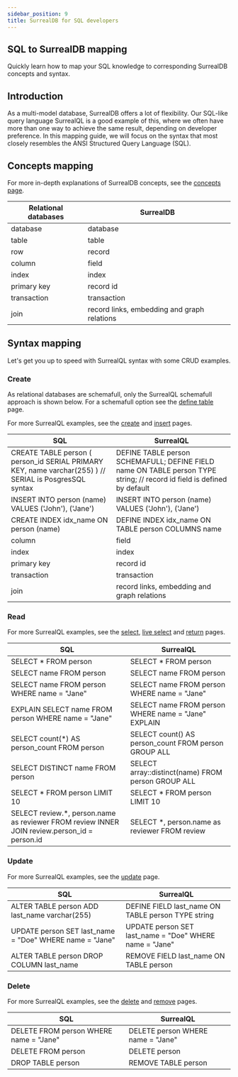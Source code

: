 ```yaml
---
sidebar_position: 9
title: SurrealDB for SQL developers
---
```


## SQL to SurrealDB mapping

Quickly learn how to map your SQL knowledge to corresponding SurrealDB concepts and syntax.

## Introduction
As a multi-model database, SurrealDB offers a lot of flexibility. Our SQL-like query language SurrealQL is a good example of this, where we often have more than one way to achieve the same result, depending on developer preference. In this mapping guide, we will focus on the syntax that most closely resembles the ANSI Structured Query Language (SQL).

## Concepts mapping
For more in-depth explanations of SurrealDB concepts, see the [concepts page](/docs/introduction/concepts).

| Relational databases | SurrealDB                                   |
|----------------------|---------------------------------------------|
| database             | database                                    |
| table                | table                                       |
| row                  | record                                      |
| column               | field                                       |
| index                | index                                       |
| primary key          | record id                                   |
| transaction          | transaction                                 |
| join                 | record links, embedding and graph relations |

## Syntax mapping
Let's get you up to speed with SurrealQL syntax with some CRUD examples.

### Create
As relational databases are schemafull, only the SurrealQL schemafull approach is shown below. For a schemafull option see the [define table](/docs/surrealql/statements/define/table) page.

For more SurrealQL examples, see the [create](/docs/surrealql/statements/create) and [insert](/docs/surrealql/statements/insert) pages.

| SQL                                                                                                            | SurrealQL                                                                                                               |
|----------------------------------------------------------------------------------------------------------------|-------------------------------------------------------------------------------------------------------------------------|
| CREATE TABLE person (     person_id SERIAL PRIMARY KEY,     name varchar(255) ) // SERIAL is PosgresSQL syntax | DEFINE TABLE person SCHEMAFULL; DEFINE FIELD name ON TABLE person TYPE string; // record id field is defined by default |
| INSERT INTO person (name) VALUES ('John'), ('Jane')                                                            | INSERT INTO person (name) VALUES ('John'), ('Jane')                                                                     |
| CREATE INDEX idx_name ON person (name)                                                                         | DEFINE INDEX idx_name  ON TABLE person COLUMNS name                                                                     |
| column                                                                                                         | field                                                                                                                   |
| index                                                                                                          | index                                                                                                                   |
| primary key                                                                                                    | record id                                                                                                               |
| transaction                                                                                                    | transaction                                                                                                             |
| join                                                                                                           | record links, embedding and graph relations                                                                             |

### Read
For more SurrealQL examples, see the [select](/docs/surrealql/statements/select), [live select](/docs/surrealql/statements/live-select) and [return](https://surrealdb.com/docs/surrealql/statements/return) pages.

| SQL                                                                                          | SurrealQL                                            |
|----------------------------------------------------------------------------------------------|------------------------------------------------------|
| SELECT * FROM person                                                                         | SELECT * FROM person                                 |
| SELECT name  FROM person                                                                     | SELECT name  FROM person                             |
| SELECT name FROM person WHERE name = "Jane"                                                  | SELECT name FROM person WHERE name = "Jane"          |
| EXPLAIN SELECT name FROM person WHERE name = "Jane"                                          | SELECT name FROM person WHERE name = "Jane" EXPLAIN  |
| SELECT count(*) AS person_count FROM person                                                  | SELECT count() AS person_count FROM person GROUP ALL |
| SELECT DISTINCT name FROM person                                                             | SELECT array::distinct(name) FROM person GROUP ALL   |
| SELECT * FROM person LIMIT 10                                                                | SELECT * FROM person LIMIT 10                        |
| SELECT review.*, person.name as reviewer FROM review INNER JOIN review.person_id = person.id | SELECT *, person.name as reviewer FROM review        |

### Update
For more SurrealQL examples, see the [update](/docs/surrealql/statements/update) page.

| SQL                                                     | SurrealQL                                               |
|---------------------------------------------------------|---------------------------------------------------------|
| ALTER TABLE person ADD last_name varchar(255)           | DEFINE FIELD last_name ON TABLE person TYPE string      |
| UPDATE person SET last_name = "Doe" WHERE name = "Jane" | UPDATE person SET last_name = "Doe" WHERE name = "Jane" |
| ALTER TABLE person DROP COLUMN last_name                | REMOVE FIELD last_name  ON TABLE person                 |

### Delete
For more SurrealQL examples, see the [delete](/docs/surrealql/statements/delete) and [remove](/docs/surrealql/statements/remove) pages.

| SQL                                    | SurrealQL                         |
|----------------------------------------|-----------------------------------|
| DELETE FROM person WHERE name = "Jane" | DELETE person WHERE name = "Jane" |
| DELETE FROM person                     | DELETE person                     |
| DROP TABLE person                      | REMOVE TABLE person               |